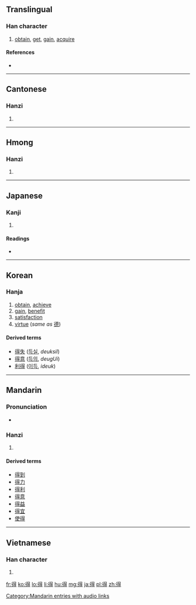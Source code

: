 ==Translingual==
{{stroke order|strokes=11}}
{{stroke order|type=animate}}

===Han character===
{{Han char|rn=60|rad=彳|as=08|sn=11|four=2624<sub>1</sub>|canj=竹人日一戈 (HOAMI)}}

# [[obtain]], [[get]], [[gain]], [[acquire]]

====References====
* {{Han ref|kx=0367.310|dkj=10137|dj=0691.160|hdz=20828.030|uh=5F97|ud=24471|bh=B16F|bd=45423}}

----

==Cantonese==

===Hanzi===
{{yue-hanzi|jyut=|y=dak1}}

# {{defn|lang=yue|sort=彳08}}

----

==Hmong==

===Hanzi===
{{infl|hmn|verb}}

# 

----

==Japanese==

===Kanji===
{{ja-kanji|grade=4|rs=彳08}}

# {{defn|lang=ja|sort=彳08}}

====Readings====
* {{ja-readings|on=[[とく]] (''toku'')|kun=[[える]] (''eru''), [[うる]] (''uru'')}}

----

==Korean==

===Hanja===
{{ko-hanja|hangeul=득|eumhun=|rv=deuk|mr=tŭk|y=tuk}}

# [[obtain]], [[achieve]]
# [[gain]], [[benefit]]
# [[satisfaction]]
# [[virtue]] (''same as'' [[德]])

====Derived terms====
* [[得失]] ([[득실]], ''deuksil'')
* [[得意]] ([[득의]], ''deugUi'')
* [[利得]] ([[이득]], ''ideuk'')

----

==Mandarin==

===Pronunciation===
* {{audio|zh-děi.ogg|audio}}

===Hanzi===
{{cmn-hanzi|pin=[[dé]] ([[de2]]), [[de]] ([[de5]]), [[děi]] ([[dei3]])|wg=te<sup>2</sup>, te<sup>5</sup>, tei<sup>3</sup>}}

# {{defn|lang=cmn|sort=彳08}}

====Derived terms====
* [[得到]]
* [[得力]]
* [[得利]]
* [[得意]]
* [[得益]]
* [[得宜]]
* [[使得]]

[[Category:Mandarin entries with audio links]]

----

==Vietnamese==

===Han character===
{{vi-hantu|[[đắc]], [[được]], [[đác]], [[đắt]]|rs=彳08}}

# {{defn|lang=vi|sort=彳08}}

[[fr:得]]
[[ko:得]]
[[lo:得]]
[[li:得]]
[[hu:得]]
[[mg:得]]
[[ja:得]]
[[pl:得]]
[[zh:得]]